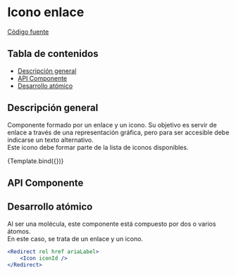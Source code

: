 
<Meta title="Molecules/IconLink" component={IconLink} />


# Icono enlace

[Código fuente](https://github.com/SGDavid2719/DesignSystem/tree/master/src/stories/molecules/IconLink)

## Tabla de contenidos

-   [Descripción general](#descripción-general)
-   [API Componente](#api-componente)
-   [Desarrollo atómico](#desarrollo-atómico)

## Descripción general

Componente formado por un enlace y un icono. Su objetivo es servir de enlace a través de una representación gráfica, pero para ser accesible debe indicarse un texto alternativo. <br />
Este icono debe formar parte de la lista de iconos disponibles.

<Canvas>
    <Story
        name="Default"
        args={{
            href: "/?path=/story/pages-notfoundpage--default",
            rel: "next",
            ariaLabel: "notFound",
            iconId: "home",
        }}
    >
        {Template.bind({})}
    </Story>
</Canvas>

## API Componente

<Props of={IconLink} />

## Desarrollo atómico

Al ser una molécula, este componente está compuesto por dos o varios átomos. <br />
En este caso, se trata de un enlace y un icono.

```jsx
<Redirect rel href ariaLabel>
    <Icon iconId />
</Redirect>
```
